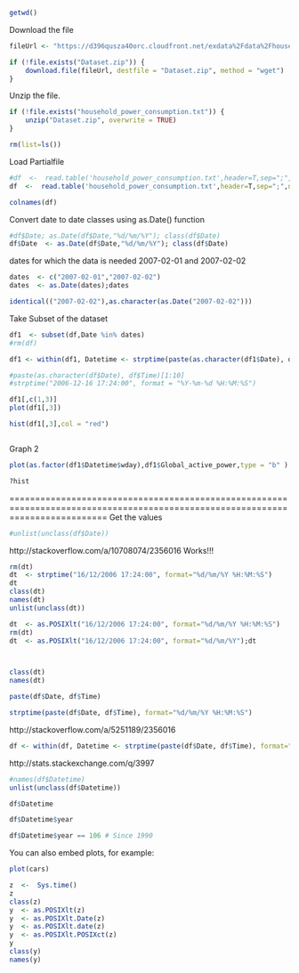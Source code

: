 ```r
getwd()
```

Download the file
```r
fileUrl <- "https://d396qusza40orc.cloudfront.net/exdata%2Fdata%2Fhousehold_power_consumption.zip"

if (!file.exists("Dataset.zip")) {
    download.file(fileUrl, destfile = "Dataset.zip", method = "wget")
}
```

Unzip the file.

```r
if (!file.exists("household_power_consumption.txt")) {
    unzip("Dataset.zip", overwrite = TRUE)
}
```


```r
rm(list=ls())
```


Load Partial\Complete file
```r
#df  <-  read.table('household_power_consumption.txt',header=T,sep=";",na.strings="?",nrows=10)
df  <-  read.table('household_power_consumption.txt',header=T,sep=";",na.strings="?")
```

```r
colnames(df)
```

Convert date  to date classes using as.Date() function
```r

#df$Date; as.Date(df$Date,"%d/%m/%Y"); class(df$Date)
df$Date  <- as.Date(df$Date,"%d/%m/%Y"); class(df$Date)
```

dates for which the data is needed  2007-02-01 and 2007-02-02
```r
dates  <- c("2007-02-01","2007-02-02")
dates  <- as.Date(dates);dates
```

```r
identical(("2007-02-02"),as.character(as.Date("2007-02-02")))
```


Take Subset of the dataset

```r
df1  <- subset(df,Date %in% dates)
#rm(df)
```



```r
df1 <- within(df1, Datetime <- strptime(paste(as.character(df1$Date), df1$Time), format="%Y-%m-%d %H:%M:%S"));head(df1)

#paste(as.character(df$Date), df$Time)[1:10]
#strptime("2006-12-16 17:24:00", format = "%Y-%m-%d %H:%M:%S")

```




```r
df1[,c(1,3)]
plot(df1[,3])

hist(df1[,3],col = "red")



```


Graph 2
```r
plot(as.factor(df1$Datetime$wday),df1$Global_active_power,type = "b" )

```



```r
?hist

```



===============================================================================================================================
Get the values
```r
#unlist(unclass(df$Date))
```


http://stackoverflow.com/a/10708074/2356016
Works!!!
```r
rm(dt)
dt  <- strptime("16/12/2006 17:24:00", format="%d/%m/%Y %H:%M:%S")
dt
class(dt)
names(dt)
unlist(unclass(dt))
```


```r
dt  <- as.POSIXlt("16/12/2006 17:24:00", format="%d/%m/%Y %H:%M:%S")
rm(dt)
dt  <- as.POSIXlt("16/12/2006 17:24:00", format="%d/%m/%Y");dt



class(dt)
names(dt)

```




```r
paste(df$Date, df$Time)
```


```r
strptime(paste(df$Date, df$Time), format="%d/%m/%Y %H:%M:%S")
```

http://stackoverflow.com/a/5251189/2356016


```r
df <- within(df, Datetime <- strptime(paste(df$Date, df$Time), format="%d/%m/%Y %H:%M:%S"))
```


http://stats.stackexchange.com/q/3997

```r
#names(df$Datetime)
unlist(unclass(df$Datetime))
```

```r
df$Datetime
```


```r
df$Datetime$year 
```


```r
df$Datetime$year == 106 # Since 1990
```






You can also embed plots, for example:

```r
plot(cars)
```







```r
z  <-  Sys.time()
z
class(z)
y  <- as.POSIXlt(z)
y  <- as.POSIXlt.Date(z)
y  <- as.POSIXlt.date(z)
y  <- as.POSIXlt.POSIXct(z)
y
class(y)
names(y)
```

